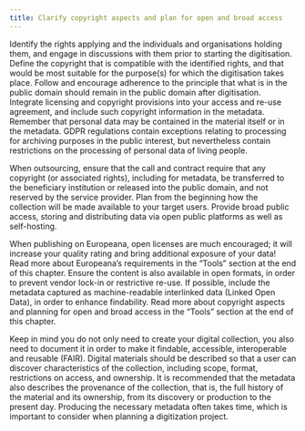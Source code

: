 ```yaml
---
title: Clarify copyright aspects and plan for open and broad access
---
```

Identify the rights applying and the individuals and organisations holding them, and engage in discussions with them prior to starting the digitisation.
Define the copyright that is compatible with the identified rights, and that would be most suitable for the purpose(s) for which the digitisation takes place.
Follow and encourage adherence to the principle that what is in the public domain should remain in the public domain after digitisation.
Integrate licensing and copyright provisions into your access and re-use agreement, and include such copyright information in the metadata.
Remember that personal data may be contained in the material itself or in the metadata. GDPR regulations contain exceptions relating to processing for archiving purposes in the public interest, but nevertheless contain restrictions on the processing of personal data of living people.

When outsourcing, ensure that the call and contract require that any copyright (or associated rights), including for metadata, be transferred to the beneficiary institution or released into the public domain, and not reserved by the service provider.
Plan from the beginning how the collection will be made available to your target users.
Provide broad public access, storing and distributing data via open public platforms as well as self-hosting. 

When publishing on Europeana, open licenses are much encouraged; it will increase your quality rating and bring additional exposure of your data! Read more about Europeana’s requirements in the “Tools” section at the end of this chapter.
Ensure the content is also available in open formats, in order to prevent vendor lock-in or restrictive re-use.
If possible, include the metadata captured as machine-readable interlinked data (Linked Open Data), in order to enhance findability.
Read more about copyright aspects and planning for open and broad access in the “Tools” section at the end of this chapter.

Keep in mind you do not only need to create your digital collection, you also need to document it in order to make it findable, accessible, interoperable and reusable (FAIR). 
Digital materials should be described so that a user can discover characteristics of the collection, including scope, format, restrictions on access, and ownership. 
It is recommended that the metadata also describes the provenance of the collection, that is,  the full history of the material and its ownership, from its discovery or production to the present day.
Producing the necessary metadata often takes time, which is important to consider when planning a digitization project.

